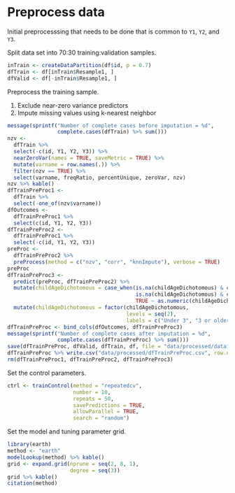 # Preprocess data

Initial preprocesssing that needs to be done that is common to `Y1`, `Y2`, and `Y3`.

Split data set into 70:30 training:validation samples.

```r
inTrain <- createDataPartition(df$id, p = 0.7)
dfTrain <- df[inTrain$Resample1, ]
dfValid <- df[-inTrain$Resample1, ]
```

Preprocess the training sample.

1. Exclude near-zero variance predictors
2. Impute missing values using k-nearest neighbor

```r
message(sprintf("Number of complete cases before imputation = %d",
                complete.cases(dfTrain) %>% sum()))
nzv <- 
  dfTrain %>% 
  select(-c(id, Y1, Y2, Y3)) %>% 
  nearZeroVar(names = TRUE, saveMetric = TRUE) %>%
  mutate(varname = row.names(.)) %>% 
  filter(nzv == TRUE) %>% 
  select(varname, freqRatio, percentUnique, zeroVar, nzv) 
nzv %>% kable()
dfTrainPreProc1 <-
  dfTrain %>% 
  select(-one_of(nzv$varname))
dfOutcomes <- 
  dfTrainPreProc1 %>% 
  select(c(id, Y1, Y2, Y3))
dfTrainPreProc2 <- 
  dfTrainPreProc1 %>% 
  select(-c(id, Y1, Y2, Y3))
preProc <-
  dfTrainPreProc2 %>% 
  preProcess(method = c("nzv", "corr", "knnImpute"), verbose = TRUE)
preProc
dfTrainPreProc3 <-  
  predict(preProc, dfTrainPreProc2) %>% 
  mutate(childAgeDichotomous = case_when(is.na(childAgeDichotomous) & childAge < 3 ~ 1,
                                         is.na(childAgeDichotomous) & childAge >= 3 ~ 2,
                                         TRUE ~ as.numeric(childAgeDichotomous))) %>% 
  mutate(childAgeDichotomous = factor(childAgeDichotomous, 
                                      levels = seq(2), 
                                      labels = c("Under 3", "3 or older")))
dfTrainPreProc <- bind_cols(dfOutcomes, dfTrainPreProc3)
message(sprintf("Number of complete cases after imputation = %d",
                complete.cases(dfTrainPreProc) %>% sum()))
save(dfTrainPreProc, dfValid, dfTrain, df, file = "data/processed/dataframes.RData")
dfTrainPreProc %>% write.csv("data/processed/dfTrainPreProc.csv", row.names = FALSE)
rm(dfTrainPreProc1, dfTrainPreProc2, dfTrainPreProc3)
```

Set the control parameters.

```r
ctrl <- trainControl(method = "repeatedcv",
                     number = 10,
                     repeats = 50,
                     savePredictions = TRUE,
                     allowParallel = TRUE,
                     search = "random")
```

Set the model and tuning parameter grid.

```r
library(earth)
method <- "earth"
modelLookup(method) %>% kable()
grid <- expand.grid(nprune = seq(2, 8, 1),
                    degree = seq(3))
grid %>% kable()
citation(method)
```
